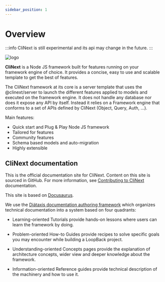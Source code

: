 ```yaml
---
sidebar_position: 1
---
```


# Overview

:::info
CliNext is still experimental and its api may change in the future.
:::

![logo](/img/icon_xs.svg)


**CliNext** is a Node JS framework built for features running on your framework engine of choice. It provides a concise, easy to use and scalable template to get the best of features.

The CliNext framework at its core is a server template that uses the @clinext/server to launch the different features applied to models and executed on the framework engine. It does not handle any database nor does it expose any API by itself. Instead it relies on a Framework engine that conforms to a set of APIs defined by CliNext (Object, Query, Auth, ...). 


Main features:
- Quick start and Plug & Play Node JS framework
- Tailored for features
- Community features
- Schema based models and auto-migration 
- Highly extensible

## CliNext documentation
This is the official documentation site for CliNext. Content on this site is sourced in GitHub. For more information, see [Contributing to CliNext](./contributing.md) documentation.

This site is based on [Docusaurus](https://docusaurus.io).

We use the [Diátaxis documentation authoring framework](https://diataxis.fr) which organizes technical documentation into a system based on four quadrants:

- Learning-oriented Tutorials provide hands-on lessons where users can learn the framework by doing.

- Problem-oriented How-to Guides provide recipes to solve specific goals you may encounter while building a LoopBack project.

- Understanding-oriented Concepts pages provide the explanation of architecture concepts, wider view and deeper knowledge about the framework.

- Information-oriented Reference guides provide technical description of the machinery and how to use it.


